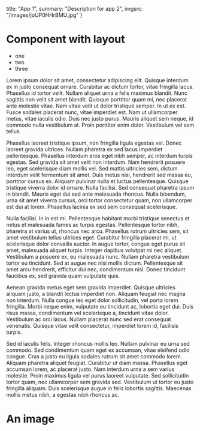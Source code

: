   title: "App 1",
  summary: "Description for app 2",
  imgsrc: "/images/joUP0HHrBMU.jpg"
}

# Component with layout

- one
- two 
- three

Lorem ipsum dolor sit amet, consectetur adipiscing elit. Quisque interdum ex in justo consequat ornare. Curabitur ac dictum tortor, vitae fringilla lacus. Phasellus id tortor velit. Nullam aliquet urna a felis maximus blandit. Nunc sagittis non velit sit amet blandit. Quisque porttitor quam mi, nec placerat ante molestie vitae. Nam vitae velit ut dolor tristique semper. In ut ex est. Fusce sodales placerat nunc, vitae imperdiet est. Nam ut ullamcorper metus, vitae iaculis odio. Duis nec justo purus. Mauris aliquet sem neque, id commodo nulla vestibulum at. Proin porttitor enim dolor. Vestibulum vel sem tellus.

Phasellus laoreet tristique ipsum, non fringilla ligula egestas vel. Donec laoreet gravida ultrices. Nullam pharetra ex sed lacus imperdiet pellentesque. Phasellus interdum eros eget nibh semper, ac interdum turpis egestas. Sed gravida sit amet velit non interdum. Nam hendrerit posuere leo, eget scelerisque diam mollis vel. Sed mattis ultricies sem, dictum interdum velit fermentum sit amet. Duis metus nisi, hendrerit sed massa eu, porttitor cursus ex. Aliquam pulvinar nulla et luctus pellentesque. Quisque tristique viverra dolor id ornare. Nulla facilisi. Sed consequat pharetra ipsum in blandit. Mauris eget dui sed ante malesuada rhoncus. Nulla bibendum, urna sit amet viverra cursus, orci tortor consectetur quam, non ullamcorper est dui at lorem. Phasellus lacinia ex sed sem consequat scelerisque.

Nulla facilisi. In in est mi. Pellentesque habitant morbi tristique senectus et netus et malesuada fames ac turpis egestas. Pellentesque tortor nibh, pharetra at varius ut, rhoncus nec arcu. Phasellus rutrum ultricies sem, sit amet vestibulum tellus ultrices eget. Curabitur fringilla placerat mi, ut scelerisque dolor convallis auctor. In augue tortor, congue eget purus sit amet, malesuada aliquet turpis. Integer dapibus volutpat mi nec aliquet. Vestibulum a posuere ex, eu malesuada nunc. Nullam pharetra vestibulum tortor eu tincidunt. Sed at augue nec nisi mollis dictum. Pellentesque sit amet arcu hendrerit, efficitur dui nec, condimentum nisi. Donec tincidunt faucibus ex, sed gravida quam vulputate quis.

Aenean gravida metus eget sem gravida imperdiet. Quisque ultricies aliquam justo, a blandit lectus imperdiet non. Aliquam feugiat nec magna non interdum. Nulla congue leo eget dolor sollicitudin, vel porta lorem fringilla. Morbi neque enim, vulputate eu tincidunt ac, lobortis eget dui. Duis risus massa, condimentum vel scelerisque a, tincidunt vitae dolor. Vestibulum ac orci lacus. Nullam placerat nunc sed erat consequat venenatis. Quisque vitae velit consectetur, imperdiet lorem id, facilisis turpis.

Sed id iaculis felis. Integer rhoncus mollis leo. Nullam pulvinar eu urna sed commodo. Sed condimentum quam eget ex accumsan, vitae eleifend odio congue. Cras a justo eu ligula sodales rutrum sit amet commodo lorem. Aliquam pharetra aliquet feugiat. Curabitur ut diam massa. Phasellus eget accumsan lorem, ac placerat justo. Nam interdum urna a sem varius molestie. Proin maximus ligula vel purus laoreet vulputate. Sed sollicitudin tortor quam, nec ullamcorper sem gravida sed. Vestibulum ut tortor eu justo fringilla aliquam. Duis scelerisque augue in felis lobortis sagittis. Maecenas mollis metus nibh, a egestas nibh rhoncus ac.

# An image
